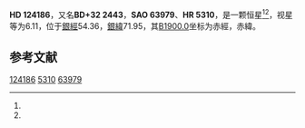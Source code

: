 {{Starbox begin
| name = HD 124186
}}
{{Starbox observe
| epoch = [[J2000.0|J2000.0]]
| constell = {{星座名待查}}<ref name=SIMBAD>{{cite web
 | url=http://simbad.u-strasbg.fr/simbad/sim-id?Ident=HR+5310
 | title =Pulsating variable Star
 | publisher=Centre de Données astronomiques de Strasbourg
 | work=SIMBAD
 | accessdate=2012-07-13}}</ref><ref name=DATA>{{cite web
 | url=http://vizier.u-strasbg.fr/viz-bin/VizieR-5?-out.add=.&-source=5050&-corr=PK=HR&-out.max=9999&HR=5310
 | title=VizieR Detailed Page
 | accessdate=2012-07-13
 | archive-date=2016-03-04
 | archive-url=https://web.archive.org/web/20160304235055/http://vizier.u-strasbg.fr/viz-bin/VizieR-5?-out.add=.&-source=5050&-corr=PK=HR&-out.max=9999&HR=5310
 | dead-url=no
 }}</ref>
| 星官 = 
| ra = {{RA|14|11|15.1}}<ref name=SIMBAD /><ref name=DATA />
| dec = {{DEC|+32|17|44}}<ref name=SIMBAD /><ref name=DATA />
| appmag_v = 6.11<ref name=SIMBAD /><ref name=DATA />
}}
{{Starbox character
| class = K4III<ref name=SIMBAD /><ref name=DATA />
| b-v = 1.26<ref name=SIMBAD /><ref name=DATA />
| u-b = 1.43<ref name=SIMBAD /><ref name=DATA />
| r-i = <ref name=SIMBAD /><ref name=DATA />
| variable = 
}}
{{Starbox astrometry
| radial_v = 1.43
| prop_mo_ra = -22
| parallax = 
| p_error = 
}}
{{Starbox catalog
| names =BD+32 2443，[[SAO星表|SAO]] 63979，[[HD星表|HD]] 124186，[[HR星表|HR]] 5310}}
{{Starbox reference |Simbad=HR+5310}}
{{Starbox end}}

'''HD 124186'''，又名'''BD+32 2443'''，'''SAO 63979'''、'''HR 5310'''，是一颗恒星<ref name=SIMBAD /><ref name=DATA />，视星等为6.11，位于[[銀道座標系|銀經]]54.36，[[銀道座標系|銀緯]]71.95，其[[B1900.0|B1900.0]]坐标为赤經{{RA|14|6|53.4}}，赤緯{{DEC|+32|71.95|56}}。

== 参考文献 ==
{{reflist}}

{{star-stub}}

[[Category:HD和HDE天體|124186]]
[[Category:HR天體|5310]]
[[Category:SAO天體|63979]]
